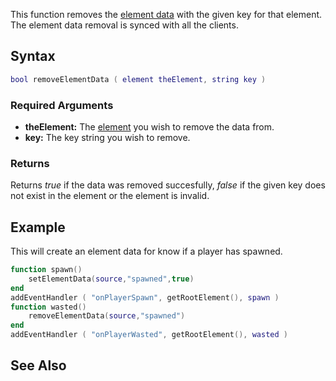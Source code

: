 {{Server function}}
 
This function removes the [[/element data.md|element data]] with the given key for that element. The element data removal is synced with all the clients.

==Syntax== 
<syntaxhighlight lang="lua">
bool removeElementData ( element theElement, string key ) 
</syntaxhighlight> 
{{OOP||[[/element.md|element]]:removeData||}}

===Required Arguments=== 
*'''theElement:''' The [[/element.md|element]] you wish to remove the data from.
*'''key:''' The key string you wish to remove.

===Returns===
Returns ''true'' if the data was removed succesfully, ''false'' if the given key does not exist in the element or the element is invalid.

==Example== 
This will create an element data for know if a player has spawned.
<syntaxhighlight lang="lua">
function spawn()
    setElementData(source,"spawned",true)
end
addEventHandler ( "onPlayerSpawn", getRootElement(), spawn )
function wasted()
    removeElementData(source,"spawned")
end
addEventHandler ( "onPlayerWasted", getRootElement(), wasted )</syntaxhighlight>

==See Also==
{{Element_functions}}